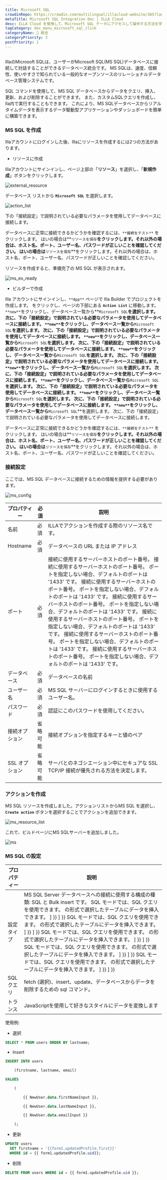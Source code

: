 ```yaml
---
title: Microsoft SQL
crowdinRepo: https://crowdin.com/multilingual/illacloud-website/365?languages=ja&filter=basic&value=0
metaTitle: Microsoft SQL Integration Doc | ILLA Cloud
desc: ILLA Cloud を使用して、Microsoft SQL データにアクセスして操作する方法を学びます。 アプリのビルド、データの可視化、ILLA Cloud を使用してワークフローの自動化を行います。
tagCategory: doc_menu_microsoft_sql_click
categoryName: 🔨 統合
categoryPriority: 3
postPriority: 1
---
```


## <h2 hidden>Microsoft SQLとは?</h2>

IllaのMicrosoft SQLは、ユーザーがMicrosoft SQL(MS SQL)データベースに接続して対話することができるデータベース統合です。 MS SQLは、速度、信頼性、使いやすさで知られている一般的なオープンソースのリレーショナルデータベース管理システムです。

SQL コマンドを使用して、MS SQL データベースからデータをクエリ、挿入、更新、および削除することができます。 また、カスタムSQLクエリを作成し、Ila内で実行することもできます。 これにより、MS SQLデータベースからリアルタイムデータを表示するデータ駆動型アプリケーションやダッシュボードを簡単に構築できます。

### MS SQL を作成

Illaアカウントにログインした後、Illaにリソースを作成するには2つの方法があります。

-   リソースに作成

Illaアカウントにサインインし、ページ上部の「**リソース**」を選択し、「**新規作成**」ボタンをクリックします。

![external_resource](https://cdn.illacloud.com/official-website/img/docs/external_resource.png)

データベース リストから **`Microsoft SQL`** を選択します。

![action_list](https://cdn.illacloud.com/official-website/img/docs/action_list.png)

下の「接続設定」で説明されている必要なパラメータを使用してデータベースに接続します。

データベースに正常に接続できるかどうかを確認するには、`**接続をテスト**` をクリックします。 はいの場合は**`リソースを保存`**をクリックします。それ以外の場合は、ホスト名、ポート、ユーザー名、パスワードが正しいことを確認してください。 はいの場合は**`リソースを保存`**をクリックします。それ以外の場合は、ホスト名、ポート、ユーザー名、パスワードが正しいことを確認してください。

リソースを作成すると、準備完了の MS SQL が表示されます。

![ms_ex_ready](https://cdn.illacloud.com/official-website/img/docs/ms_ex_ready.png)

-   ビルダーで作成

Illa アカウントにサインインし、`**App**` ページで Illa Builder でプロジェクトを作成します。 をクリックし、ページの下部にある **`Action List`** に移動します。 `**new**`をクリックし、データベース一覧から**`Microsoft SQL`**を選択します。 次に、下の「接続設定」で説明されている必要なパラメータを使用してデータベースに接続します。 `**new**`をクリックし、データベース一覧から**`Microsoft SQL`**を選択します。 次に、下の「接続設定」で説明されている必要なパラメータを使用してデータベースに接続します。 `**new**`をクリックし、データベース一覧から**`Microsoft SQL`**を選択します。 次に、下の「接続設定」で説明されている必要なパラメータを使用してデータベースに接続します。 `**new**`をクリックし、データベース一覧から**`Microsoft SQL`**を選択します。 次に、下の「接続設定」で説明されている必要なパラメータを使用してデータベースに接続します。 `**new**`をクリックし、データベース一覧から**`Microsoft SQL`**を選択します。 次に、下の「接続設定」で説明されている必要なパラメータを使用してデータベースに接続します。 `**new**`をクリックし、データベース一覧から**`Microsoft SQL`**を選択します。 次に、下の「接続設定」で説明されている必要なパラメータを使用してデータベースに接続します。 `**new**`をクリックし、データベース一覧から**`Microsoft SQL`**を選択します。 次に、下の「接続設定」で説明されている必要なパラメータを使用してデータベースに接続します。 `**new**`をクリックし、データベース一覧から**`Microsoft SQL`**を選択します。 次に、下の「接続設定」で説明されている必要なパラメータを使用してデータベースに接続します。

データベースに正常に接続できるかどうかを確認するには、`**接続をテスト**` をクリックします。 はいの場合は**`リソースを保存`**をクリックします。それ以外の場合は、ホスト名、ポート、ユーザー名、パスワードが正しいことを確認してください。 はいの場合は**`リソースを保存`**をクリックします。それ以外の場合は、ホスト名、ポート、ユーザー名、パスワードが正しいことを確認してください。

### 接続設定

ここでは、MS SQL データベースに接続するための情報を提供する必要があります。

![ms_config](https://cdn.illacloud.com/official-website/img/docs/ms_config.png)

| プロパティー            | 必須   | 説明                                                                                                                                                                                                                                                                                                                                                                    |
| ----------------- | ---- | --------------------------------------------------------------------------------------------------------------------------------------------------------------------------------------------------------------------------------------------------------------------------------------------------------------------------------------------------------------------- |
| 名前                | 必須   | ILLAでアクションを作成する際のリソース名です。                                                                                                                                                                                                                                                                                                                                             |
| Hostname          | 必須   | データベースの URL または IP アドレス                                                                                                                                                                                                                                                                                                                                               |
| ポート               | 必須   | 接続に使用するサーバーホストのポート番号。 接続に使用するサーバーホストのポート番号。 ポートを指定しない場合、デフォルトのポートは '1433' です。 接続に使用するサーバーホストのポート番号。 ポートを指定しない場合、デフォルトのポートは '1433' です。 接続に使用するサーバーホストのポート番号。 ポートを指定しない場合、デフォルトのポートは '1433' です。 接続に使用するサーバーホストのポート番号。 ポートを指定しない場合、デフォルトのポートは '1433' です。 接続に使用するサーバーホストのポート番号。 ポートを指定しない場合、デフォルトのポートは '1433' です。 接続に使用するサーバーホストのポート番号。 ポートを指定しない場合、デフォルトのポートは '1433' です。 |
| データベース            | 必須   | データベースの名前                                                                                                                                                                                                                                                                                                                                                             |
| ユーザー名             | 必須   | MS SQL サーバーにログインするときに使用するユーザー名。                                                                                                                                                                                                                                                                                                                                       |
| パスワード             | 必須   | 認証にこのパスワードを使用してください。                                                                                                                                                                                                                                                                                                                                                  |
| 接続オプション           | 省略可能 | 接続オプションを指定するキーと値のペア                                                                                                                                                                                                                                                                                                                                                   |
| SSL オプション         | 省略可能 | サーバとのネゴシエーション中にセキュアな SSL TCP/IP 接続が優先される方法を決定します。                                                                                                                                                                                                                                                                                                                     |

### アクションを作成

MS SQL リソースを作成しました。アクションリストからMS SQL を選択し、**`Create action`** ボタンを選択することでアクションを追加できます。

![ms_resource_list](https://cdn.illacloud.com/official-website/img/docs/ms_resource_list.png)

これで、ビルドページにMS SQLサーバーを追加しました。

![ms](https://cdn.illacloud.com/official-website/img/docs/ms.png)

### MS SQL の設定

| プロパティー    | 説明                                                                                                                                                                                                                                                                                                                                                                         |
| --------- | -------------------------------------------------------------------------------------------------------------------------------------------------------------------------------------------------------------------------------------------------------------------------------------------------------------------------------------------------------------------------- |
| 設定タイプ     | MS SQL Server データベースへの接続に使用する構成の種類: SQL と Bulk insert です。 SQL モードでは、SQL クエリを使用できます。 の形式で選択したテーブルにデータを挿入できます。 ] }} ] }} SQL モードでは、SQL クエリを使用できます。 の形式で選択したテーブルにデータを挿入できます。 ] }} ] }} SQL モードでは、SQL クエリを使用できます。 の形式で選択したテーブルにデータを挿入できます。 ] }} ] }} SQL モードでは、SQL クエリを使用できます。 の形式で選択したテーブルにデータを挿入できます。 ] }} ] }} SQL モードでは、SQL クエリを使用できます。 の形式で選択したテーブルにデータを挿入できます。 ] }} ] }} |
| SQL クエリ   | fetch (選択)、insert、update、データベースからデータを削除するための sql コマンド。                                                                                                                                                                                                                                                                                                                     |
| トランス      | JavaScriptを使用して好きなスタイルにデータを変換します                                                                                                                                                                                                                                                                                                                                           |

使用例:

-   選択

```sql
SELECT * FROM users ORDER BY lastname;
```

-   Insert

```sql
INSERT INTO users

	(firstname, lastname, email)

VALUES

	(

		{{ NewUser.data.firstNameInput }},

		{{ NewUser.data.lastNameInput }},

		{{ NewUser.data.emailInput }}

	);
```

-   更新

```sql
UPDATE users
  SET firstname = '{{form1.updatedProfile.first}}'
  WHERE id = {{ form1.updatedProfile.uid}};
```

-   削除

```sql
DELETE FROM users WHERE id = {{ form1.updatedProfile.uid }};
```
